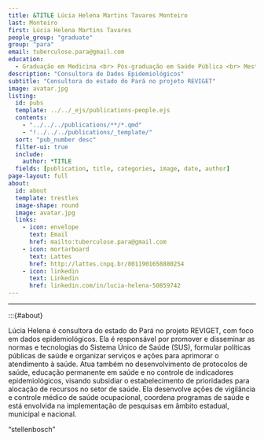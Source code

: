 ---
title: &TITLE Lúcia Helena Martins Tavares Monteiro
last: Monteiro
first: Lúcia Helena Martins Tavares
people_group: "graduate"
group: "para"
email: tuberculose.para@gmail.com
education:
  - Graduação em Medicina <br> Pós-graduação em Saúde Pública <br> Mestrado em Epidemiologia
description: "Consultora de Dados Epidemiológicos"
subtitle: "Consultora do estado do Pará no projeto REVIGET"
image: avatar.jpg
listing:
  id: pubs
  template: ../../_ejs/publications-people.ejs
  contents:
    - "../../../publications/**/*.qmd"
    - "!../../../publications/_template/"
  sort: "pub_number desc"
  filter-ui: true
  include:
    author: *TITLE
  fields: [publication, title, categories, image, date, author]
page-layout: full
about:
  id: about
  template: trestles
  image-shape: round
  image: avatar.jpg
  links:
    - icon: envelope
      text: Email
      href: mailto:tuberculose.para@gmail.com
    - icon: mortarboard
      text: Lattes
      href: http://lattes.cnpq.br/8011901658880254
    - icon: linkedin
      text: Linkedin
      href: linkedin.com/in/lucia-helena-50859742
---

<hr>
:::{#about}

Lúcia Helena é consultora do estado do Pará no projeto REVIGET, com foco em dados epidemiológicos. Ela é responsável por promover e disseminar as normas e tecnologias do Sistema Único de Saúde (SUS), formular políticas públicas de saúde e organizar serviços e ações para aprimorar o atendimento à saúde. Atua também no desenvolvimento de protocolos de saúde, educação permanente em saúde e no controle de indicadores epidemiológicos, visando subsidiar o estabelecimento de prioridades para alocação de recursos no setor de saúde. Ela desenvolve ações de vigilância e controle médico de saúde ocupacional, coordena programas de saúde e está envolvida na implementação de pesquisas em âmbito estadual, municipal e nacional.

"stellenbosch"